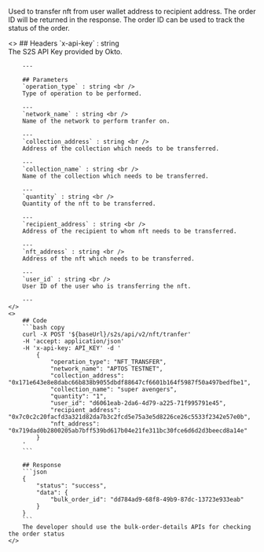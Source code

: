 
Used to transfer nft from user wallet address to recipient address. The order ID will be returned in the response. The order ID can be used to track the status of the order.

<ColumnLayout>
    <>
        ## Headers
        `x-api-key` : string <br />
        The S2S API Key provided by Okto.

        ---
        
        ## Parameters
        `operation_type` : string <br />
        Type of operation to be performed.

        ---
        `network_name` : string <br />
        Name of the network to perform tranfer on.

        ---
        `collection_address` : string <br />
        Address of the collection which needs to be transferred.

        ---
        `collection_name` : string <br />
        Name of the collection which needs to be transferred.

        ---
        `quantity` : string <br />
        Quantity of the nft to be transferred.

        ---
        `recipient_address` : string <br />
        Address of the recipient to whom nft needs to be transferred.

        ---
        `nft_address` : string <br />
        Address of the nft which needs to be transferred.

        ---
        `user_id` : string <br />
        User ID of the user who is transferring the nft.

        ---
    </> 
    <>
        ## Code
        ```bash copy
        curl -X POST '${baseUrl}/s2s/api/v2/nft/tranfer' 
        -H 'accept: application/json' 
        -H 'x-api-key: API_KEY' -d '
            {
                "operation_type": "NFT_TRANSFER",
                "network_name": "APTOS TESTNET",
                "collection_address": "0x171e643e8e8dabc66b838b9055dbdf88647cf6601b164f5987f50a497bedfbe1",
                "collection_name": "super avengers",
                "quantity": "1",
                "user_id": "d6061eab-2da6-4d79-a225-71f995791e45",
                "recipient_address": "0x7c0c2c20facfd3a321d82da7b3c2fcd5e75a3e5d8226ce26c5533f2342e57e0b",
                "nft_address": "0x719dad0b2800205ab7bff539bd617b04e21fe311bc30fce6d6d2d3beecd8a14e"
            }
        '
        ```

        ## Response
        ```json
        {
            "status": "success",
            "data": {
                "bulk_order_id": "dd784ad9-68f8-49b9-87dc-13723e933eab"
            }
        }
        ```
        The developer should use the bulk-order-details APIs for checking the order status
    </>
</ColumnLayout>